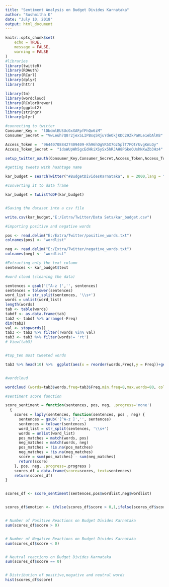 ---
title: "Sentiment Analysis on Budget Divides Karnataka"
author: "Sushmitha K"
date: "July 10, 2018"
output: html_document
---

```{r setup, include=FALSE}
knitr::opts_chunk$set(
	echo = TRUE,
	message = FALSE,
	warning = FALSE
)
#libraries
library(twitteR)
library(ROAuth)
library(RCurl)
library(dplyr)
library(httr)

library(tm)
library(wordcloud)
library(RColorBrewer)
library(ggplot2)
library(stringr)
library(plyr)
```


```{r message=FALSE, warning=FALSE, include=FALSE}
#connecting to twitter
Consumer_Key =  "lDbdmlEUSUcGxXAFpfFhQo6iM"
Consumer_Secret = "VwLeuh7Q8r2jexSLIPBsq5RjuYdeOkjKDC29ZkPaKLe1ebAlK8"

Access_Token =  "964407088427409409-Kh96hOgVR5X7Gz5plT7FQtrUvgKnLQy"
Access_Token_Secret =  "1doWUpWh5gcEdHkiXSySx5hRJAH8PGkeOUshNXwZb3Hz4" 

setup_twitter_oauth(Consumer_Key,Consumer_Secret,Access_Token,Access_Token_Secret)

```


```{r echo=TRUE, message=FALSE, warning=FALSE}
#getting tweets with hashtage name

kar_budget = searchTwitter("#BudgetDividesKarnataka", n = 2000,lang = "en") 
```


```{r message=FALSE, warning=FALSE}
#converting it to data frame

kar_budget = twListToDF(kar_budget)


#Saving the dataset into a csv file

write.csv(kar_budget,"E:/Extra/Twitter/Data Sets/kar_budget.csv")
```



```{r message=FALSE, warning=FALSE}
#importing positive and negative words

pos <- read.delim("E:/Extra/Twitter/positive_words.txt")
colnames(pos) <- "wordlist"

neg <- read.delim("E:/Extra/Twitter/negative_words.txt")
colnames(neg) <- "wordlist"

#Extracting only the text column
sentences <- kar_budget$text

```



```{r message=FALSE, warning=FALSE}
#word cloud (cleaning the data)

sentences = gsub('[^A-z ]','', sentences)
sentences = tolower(sentences)
word_list = str_split(sentences, '\\s+')
words = unlist(word_list)
length(words)
tab <- table(words)
tabdf <- as.data.frame(tab)
tab2 <- tabdf %>% arrange(-Freq)
dim(tab2)
val <- stopwords()
tab3 <- tab2 %>% filter(!words %in% val)
tab3 <- tab3 %>% filter(words!= 'rt')
# View(tab3)


#top_ten most tweeted words

tab3 %>% head(10) %>%  ggplot(aes(x = reorder(words,Freq),y = Freq))+geom_bar(stat = "identity",fill="navyblue")+xlab("Words")+theme_bw()+coord_flip()


#wordcloud

wordcloud (words=tab3$words,freq=tab3$Freq,min.freq=8,max.words=80, colors=brewer.pal(8, "Dark2"))


```


```{r message=FALSE, warning=FALSE}
#sentiment score function

score_sentiment = function(sentences, pos, neg, .progress='none')
  {
    scores = laply(sentences, function(sentences, pos , neg) {
      sentences = gsub('[^A-z ]','', sentences)
      sentences = tolower(sentences)
      word_list = str_split(sentences, '\\s+')
      words = unlist(word_list)
      pos_matches = match(words, pos)
      neg_matches = match(words, neg)
      pos_matches = !is.na(pos_matches)
      neg_matches = !is.na(neg_matches)
      score = sum(pos_matches) - sum(neg_matches)
      return(score)
    }, pos, neg, .progress=.progress )
    scores_df = data.frame(score=scores, text=sentences)
    return(scores_df)
}


scores_df <- score_sentiment(sentences,pos$wordlist,neg$wordlist)


scores_df$emotion <- ifelse(scores_df$score > 0,1,ifelse(scores_df$score<0,-1,0))


# Number of Positive Reactions on Budget Divides Karnataka
sum(scores_df$score > 0)


# Number of Negative Reactions on Budget Divides Karnataka
sum(scores_df$score < 0)


# Neutral reactions on Budget Divides Karnataka
sum(scores_df$score == 0)


# Distribution of positive,negative and neutral words
hist(scores_df$score)

```
